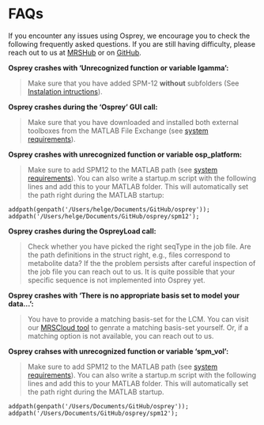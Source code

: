 # FAQs

If you encounter any issues using Osprey, we encourage you to check the following frequently asked questions. If you are still having difficulty, please reach out to us at [MRSHub](https://forum.mrshub.org/c/mrs-software/osprey/) or on [GitHub](https://github.com/schorschinho/osprey/issues/).

**Osprey crashes with 'Unrecognized function or variable lgamma':**

> Make sure that you have added SPM-12 **without** subfolders (See [Instalation intructions](https://schorschinho.github.io/osprey/getting-started.html#installing-osprey)).

**Osprey crashes during the 'Osprey' GUI call:**

>Make sure that you have downloaded and installed both external toolboxes from the MATLAB File Exchange (see [system requirements](https://schorschinho.github.io/osprey/getting-started.html#system-requirements)).

**Osprey crashes with unrecognized function or variable osp_platform:**

>Make sure to add SPM12 to the MATLAB path (see [system requirements](https://schorschinho.github.io/osprey/getting-started.html#system-requirements)). You can also write a startup.m script with the following lines and add this to your MATLAB folder. This will automatically set the path right during the MATLAB startup:
```
addpath(genpath('/Users/helge/Documents/GitHub/osprey'));
addpath('/Users/helge/Documents/GitHub/osprey/spm12');
```

**Osprey crashes during the OspreyLoad call:**

>Check whether you have picked the right seqType in the job file. Are the path definitions in the struct right, e.g., files correspond to metabolite data? If the the problem persists after careful inspection of the job file you can reach out to us. It is quite possible that your specific sequence is not implemented into Osprey yet.

**Osprey crashes with 'There is no appropriate basis set to model your data...':**

>You have to provide a matching basis-set for the LCM. You can visit our [MRSCloud tool](https://braingps.anatomyworks.org/home) to genrate a matching basis-set yourself. Or, if a matching option is not available, you can reach out to us.

**Osprey crahses with unrecognized function or variable 'spm_vol':**

>Make sure to add SPM12 to the MATLAB path (see [system requirements](https://schorschinho.github.io/osprey/getting-started.html#system-requirements)). You can also write a startup.m script with the following lines and add this to your MATLAB folder. This will automatically set the path right during the MATLAB startup.
```
addpath(genpath('/Users/Documents/GitHub/osprey'));
addpath('/Users/Documents/GitHub/osprey/spm12');
```